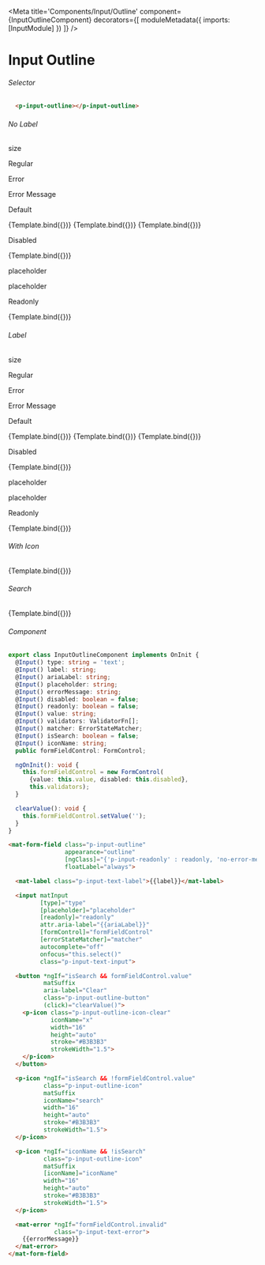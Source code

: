 
<Meta title='Components/Input/Outline' 
  component={InputOutlineComponent}
  decorators={[
    moduleMetadata({
      imports: [InputModule]
    })
  ]} 
/>


# Input Outline

###### Selector

```html
  <p-input-outline></p-input-outline>
```

###### No Label
<Canvas>
  <p className="story-title hidden-text">size</p>
  <p className="story-title">Regular</p>
  <p className="story-title">Error</p>
  <p className="story-title">Error Message</p>
  <p className="story-title">Default</p>
  <Story name="Default"
     args={{
         ariaLabel: 'Label',
         value: 'Input text'
     }}>
     {Template.bind({})}
  </Story>
  <Story name="Error State"
    args={{
        ariaLabel: 'Label',
        value: null,
        validators: Validators.required
    }}>
    {Template.bind({})}
  </Story>
  <Story name="Error Message"
    args={{
        ariaLabel: 'Label',
        value: null,
        validators: Validators.required,
        errorMessage: 'Validation text',
        matcher: new CustomErrorStateMatcher()
    }}>
    {Template.bind({})}
  </Story>
  <p className="story-title">Disabled</p>
  <Story name="Regular Disabled"
    args={{
        ariaLabel: 'Label',
        value: 'Input text',
        disabled: true
    }}>
  {Template.bind({})}
  </Story>
  <p className="story-title hidden-text">placeholder</p>
  <p className="story-title hidden-text">placeholder</p>
  <p className="story-title">Readonly</p>
  <Story name="Regular Readonly"
    args={{
        ariaLabel: 'Label',
        value: 'Input text',
        readonly: true
    }}>
    {Template.bind({})}
  </Story>
</Canvas>

###### Label
<Canvas>
  <p className="story-title hidden-text">size</p>
  <p className="story-title">Regular</p>
  <p className="story-title">Error</p>
  <p className="story-title">Error Message</p>
  <p className="story-title">Default</p>
  <Story name="Label"
     args={{
         label: 'Label',
         value: 'Input text',
     }}>
     {Template.bind({})}
  </Story>
  <Story name="Label Error State"
    args={{
        label: 'Label',
        value: null,
        validators: Validators.required
    }}>
    {Template.bind({})}
  </Story>
  <Story name="Label Error Message"
    args={{
        label: 'Label',
        value: null,
        validators: Validators.required,
        errorMessage: 'Validation text',
        matcher: new CustomErrorStateMatcher()
    }}>
    {Template.bind({})}
  </Story>
  <p className="story-title">Disabled</p>
  <Story name="Label Regular Disabled"
    args={{
        label: 'Label',
        value: 'Input text',
        disabled: true
    }}>
  {Template.bind({})}
  </Story>
  <p className="story-title hidden-text">placeholder</p>
  <p className="story-title hidden-text">placeholder</p>
  <p className="story-title">Readonly</p>
  <Story name="Label Regular Readonly"
    args={{
        ariaLabel: 'Label',
        value: 'Input text',
        readonly: true
    }}>
    {Template.bind({})}
  </Story>
</Canvas>

###### With Icon
<Canvas>
  <Story name="With Icon"
     args={{
         value: 'Input text',
         iconName: 'chevron-down'
     }}>
     {Template.bind({})}
  </Story>
</Canvas>

###### Search
<Canvas>
  <Story name="Search"
     args={{
         value: '',
         isSearch: true,
         placeholder: 'Find views'
     }}>
     {Template.bind({})}
  </Story>
</Canvas>

###### Component
```ts
export class InputOutlineComponent implements OnInit {
  @Input() type: string = 'text';
  @Input() label: string;
  @Input() ariaLabel: string;
  @Input() placeholder: string;
  @Input() errorMessage: string;
  @Input() disabled: boolean = false;
  @Input() readonly: boolean = false;
  @Input() value: string;
  @Input() validators: ValidatorFn[];
  @Input() matcher: ErrorStateMatcher;
  @Input() isSearch: boolean = false;
  @Input() iconName: string;
  public formFieldControl: FormControl;

  ngOnInit(): void {
    this.formFieldControl = new FormControl(
      {value: this.value, disabled: this.disabled},
      this.validators);
  }

  clearValue(): void {
    this.formFieldControl.setValue('');
  }
}
```

```html
<mat-form-field class="p-input-outline"
                appearance="outline"
                [ngClass]="{'p-input-readonly' : readonly, 'no-error-message': !errorMessage}"
                floatLabel="always">

  <mat-label class="p-input-text-label">{{label}}</mat-label>

  <input matInput
         [type]="type"
         [placeholder]="placeholder"
         [readonly]="readonly"
         attr.aria-label="{{ariaLabel}}"
         [formControl]="formFieldControl"
         [errorStateMatcher]="matcher"
         autocomplete="off"
         onfocus="this.select()"
         class="p-input-text-input">

  <button *ngIf="isSearch && formFieldControl.value"
          matSuffix
          aria-label="Clear"
          class="p-input-outline-button"
          (click)="clearValue()">
    <p-icon class="p-input-outline-icon-clear"
            iconName="x"
            width="16"
            height="auto"
            stroke="#B3B3B3"
            strokeWidth="1.5">
    </p-icon>
  </button>

  <p-icon *ngIf="isSearch && !formFieldControl.value"
          class="p-input-outline-icon"
          matSuffix
          iconName="search"
          width="16"
          height="auto"
          stroke="#B3B3B3"
          strokeWidth="1.5">
  </p-icon>

  <p-icon *ngIf="iconName && !isSearch"
          class="p-input-outline-icon"
          matSuffix
          [iconName]="iconName"
          width="16"
          height="auto"
          stroke="#B3B3B3"
          strokeWidth="1.5">
  </p-icon>

  <mat-error *ngIf="formFieldControl.invalid"
             class="p-input-text-error">
    {{errorMessage}}
  </mat-error>
</mat-form-field>
```



